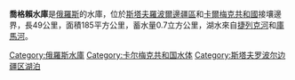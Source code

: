 '''喬格賴水庫'''是[[俄羅斯|俄羅斯]]的水庫，位於[[斯塔夫羅波爾邊疆區|斯塔夫羅波爾邊疆區]]和[[卡爾梅克共和國|卡爾梅克共和國]]接壤邊界，長49公里，面積185平方公里，蓄水量0.7立方公里，湖水來自[[捷列克河|捷列克河]]和[[庫馬河|庫馬河]]。

{{Russia-geo-stub}}
[[Category:俄羅斯水庫|Category:俄羅斯水庫]]
[[Category:卡尔梅克共和国水体|Category:卡尔梅克共和国水体]]
[[Category:斯塔夫罗波尔边疆区湖泊|Category:斯塔夫罗波尔边疆区湖泊]]